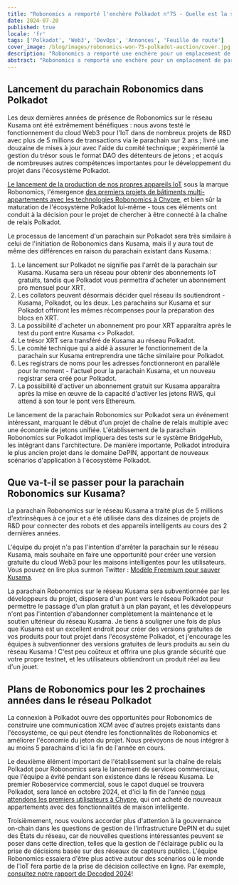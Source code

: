 ```yaml
---
title: "Robonomics a remporté l'enchère Polkadot n°75 - Quelle est la suite !"
date: 2024-07-20
published: true
locale: 'fr'
tags: ['Polkadot', 'Web3', 'DevOps', 'Annonces', 'Feuille de route']
cover_image: /blog/images/robonomics-won-75-polkadot-auction/cover.jpg
description: "Robonomics a remporté une enchère pour un emplacement de parachain Polkadot et sera connecté à la chaîne de relais Polkadot à partir du 25 septembre 2024. Ci-dessous se trouvent les plans de lancement, ce qui se passera avec le parachain sur le réseau Kusama, et ce que nous visons à réaliser pendant la location de l'emplacement au cours des 2 prochaines années."
abstract: "Robonomics a remporté une enchère pour un emplacement de parachain Polkadot et sera connecté à la chaîne de relais Polkadot à partir du 25 septembre 2024. Ci-dessous se trouvent (1) les plans de lancement, (2) ce qui se passera avec le parachain sur le réseau Kusama, et (3) ce que nous visons à réaliser pendant la location de l'emplacement au cours des 2 prochaines années."
---
```


## Lancement du parachain Robonomics dans Polkadot

Les deux dernières années de présence de Robonomics sur le réseau Kusama ont été extrêmement bénéfiques : nous avons testé le fonctionnement du cloud Web3 pour l'IoT dans de nombreux projets de R&D avec plus de 5 millions de transactions via le parachain sur 2 ans ; livré une douzaine de mises à jour avec l'aide du comité technique ; expérimenté la gestion du trésor sous le format DAO des détenteurs de jetons ; et acquis de nombreuses autres compétences importantes pour le développement du projet dans l'écosystème Polkadot.

[Le lancement de la production de nos propres appareils IoT](https://x.com/RobonomicsHW) sous la marque Robonomics, l'émergence [des premiers projets de bâtiments multi-appartements avec les technologies Robonomics à Chypre](https://robonomics.network/blog/cyprus-residence-with-home-assistant/), et bien sûr la maturation de l'écosystème Polkadot lui-même - tous ces éléments ont conduit à la décision pour le projet de chercher à être connecté à la chaîne de relais Polkadot.

Le processus de lancement d'un parachain sur Polkadot sera très similaire à celui de l'initiation de Robonomics dans Kusama, mais il y aura tout de même des différences en raison du parachain existant dans Kusama.:

1. Le lancement sur Polkadot ne signifie pas l'arrêt de la parachain sur Kusama. Kusama sera un réseau pour obtenir des abonnements IoT gratuits, tandis que Polkadot vous permettra d'acheter un abonnement pro mensuel pour XRT.
2. Les collators peuvent désormais décider quel réseau ils soutiendront - Kusama, Polkadot, ou les deux. Les parachains sur Kusama et sur Polkadot offriront les mêmes récompenses pour la préparation des blocs en XRT.
3. La possibilité d'acheter un abonnement pro pour XRT apparaîtra après le test du pont entre Kusama \<\> Polkadot.
4. Le trésor XRT sera transféré de Kusama au réseau Polkadot.
5. Le comité technique qui a aidé à assurer le fonctionnement de la parachain sur Kusama entreprendra une tâche similaire pour Polkadot.
6. Les registrars de noms pour les adresses fonctionneront en parallèle pour le moment - l'actuel pour la parachain Kusama, et un nouveau registrar sera créé pour Polkadot.
7. La possibilité d'activer un abonnement gratuit sur Kusama apparaîtra après la mise en œuvre de la capacité d'activer les jetons RWS, qui attend à son tour le pont vers Ethereum.


<RbImage zoom src="/blog/images/robonomics-won-75-polkadot-auction/infographic-Robonomics-Subscription-in-Polkadot.jpg" alt="Infographies Abonnement Robonomics dans Polkadot" />

Le lancement de la parachain Robonomics sur Polkadot sera un événement intéressant, marquant le début d'un projet de chaîne de relais multiple avec une économie de jetons unifiée. L'établissement de la parachain Robonomics sur Polkadot impliquera des tests sur le système BridgeHub, les intégrant dans l'architecture. De manière importante, Polkadot introduira le plus ancien projet dans le domaine DePIN, apportant de nouveaux scénarios d'application à l'écosystème Polkadot.

## Que va-t-il se passer pour la parachain Robonomics sur Kusama?

La parachain Robonomics sur le réseau Kusama a traité plus de 5 millions d'extrinsèques à ce jour et a été utilisée dans des dizaines de projets de R&D pour connecter des robots et des appareils intelligents au cours des 2 dernières années.

L'équipe du projet n'a pas l'intention d'arrêter la parachain sur le réseau Kusama, mais souhaite en faire une opportunité pour créer une version gratuite du cloud Web3 pour les maisons intelligentes pour les utilisateurs. Vous pouvez en lire plus surmon Twitter : [Modèle Freemium pour sauver Kusama](https://x.com/EnsRationis/status/1742535268492615983).

La parachain Robonomics sur le réseau Kusama sera subventionnée par les développeurs du projet, disposera d'un pont vers le réseau Polkadot pour permettre le passage d'un plan gratuit à un plan payant, et les développeurs n'ont pas l'intention d'abandonner complètement la maintenance et le soutien ultérieur du réseau Kusama. Je tiens à souligner une fois de plus que Kusama est un excellent endroit pour créer des versions gratuites de vos produits pour tout projet dans l'écosystème Polkadot, et j'encourage les équipes à subventionner des versions gratuites de leurs produits au sein du réseau Kusama ! C'est peu coûteux et offrira une plus grande sécurité que votre propre testnet, et les utilisateurs obtiendront un produit réel au lieu d'un jouet.

## Plans de Robonomics pour les 2 prochaines années dans le réseau Polkadot

La connexion à Polkadot ouvre des opportunités pour Robonomics de construire une communication XCM avec d'autres projets existants dans l'écosystème, ce qui peut étendre les fonctionnalités de Robonomics et améliorer l'économie du jeton du projet. Nous prévoyons de nous intégrer à au moins 5 parachains d'ici la fin de l'année en cours.

Le deuxième élément important de l'établissement sur la chaîne de relais Polkadot pour Robonomics sera le lancement de services commerciaux, que l'équipe a évité pendant son existence dans le réseau Kusama. Le premier Roboservice commercial, sous le capot duquel se trouvera Polkadot, sera lancé en octobre 2024, et d'ici la fin de l'année [nous attendons les premiers utilisateurs à Chypre](https://robonomics.network/blog/cyprus-residence-with-home-assistant/), qui ont acheté de nouveaux appartements avec des fonctionnalités de maison intelligente.

Troisièmement, nous voulons accorder plus d'attention à la gouvernance on-chain dans les questions de gestion de l'infrastructure DePIN et du sujet des États du réseau, car de nouvelles questions intéressantes peuvent se poser dans cette direction, telles que la gestion de l'éclairage public ou la prise de décisions basée sur des réseaux de capteurs publics. L'équipe Robonomics essaiera d'être plus active autour des scénarios où le monde de l'IoT fera partie de la prise de décision collective en ligne. Par exemple, [consultez notre rapport de Decoded 2024](https://robonomics.network/blog/beer-bar-decoded2024/)!

<RbImage alt="" src="/blog/images/robonomics-won-75-polkadot-auction/Robonomics-flies-into-Polkadot.gif"/>